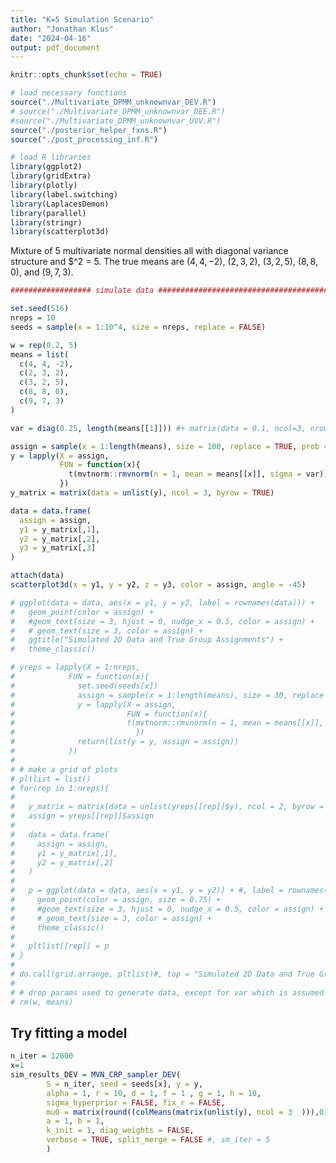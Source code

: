 ```yaml
---
title: "K=5 Simulation Scenario"
author: "Jonathan Klus"
date: "2024-04-16"
output: pdf_document
---
```


```r
knitr::opts_chunk$set(echo = TRUE)

# load necessary functions
source("./Multivariate_DPMM_unknownvar_DEV.R")
# source("./Multivariate_DPMM_unknownvar_DEE.R")
#source("./Multivariate_DPMM_unknownvar_UVV.R")
source("./posterior_helper_fxns.R")
source("./post_processing_inf.R")

# load R libraries
library(ggplot2)
library(gridExtra)
library(plotly)
library(label.switching)
library(LaplacesDemon)
library(parallel)
library(stringr)
library(scatterplot3d)
```

Mixture of 5 multivariate normal densities all with diagonal variance structure
and $\sigma^2 = 5. The true means are $(4, 4, -2)$, $(2, 3, 2)$, $(3, 2, 5)$, $(8, 8, 0)$, and $(9, 7, 3)$.

```r
################## simulate data ##############################################

set.seed(516)
nreps = 10
seeds = sample(x = 1:10^4, size = nreps, replace = FALSE)

w = rep(0.2, 5)
means = list(
  c(4, 4, -2),
  c(2, 3, 2),
  c(3, 2, 5),
  c(8, 8, 0),
  c(9, 7, 3)
)

var = diag(0.25, length(means[[1]])) #+ matrix(data = 0.1, ncol=3, nrow=3) - diag(0.1,3)

assign = sample(x = 1:length(means), size = 100, replace = TRUE, prob = w)
y = lapply(X = assign,
           FUN = function(x){
             t(mvtnorm::rmvnorm(n = 1, mean = means[[x]], sigma = var))
           })
y_matrix = matrix(data = unlist(y), ncol = 3, byrow = TRUE)

data = data.frame(
  assign = assign,
  y1 = y_matrix[,1],
  y2 = y_matrix[,2],
  y3 = y_matrix[,3]
)

attach(data)
scatterplot3d(x = y1, y = y2, z = y3, color = assign, angle = -45)

# ggplot(data = data, aes(x = y1, y = y2, label = rownames(data))) +
#   geom_point(color = assign) +
#   #geom_text(size = 3, hjust = 0, nudge_x = 0.5, color = assign) +
#   # geom_text(size = 3, color = assign) +
#   ggtitle("Simulated 2D Data and True Group Assignments") + 
#   theme_classic()

# yreps = lapply(X = 1:nreps, 
#            FUN = function(x){
#              set.seed(seeds[x])
#              assign = sample(x = 1:length(means), size = 30, replace = TRUE, prob = w)
#              y = lapply(X = assign,
#                         FUN = function(x){
#                         t(mvtnorm::rmvnorm(n = 1, mean = means[[x]], sigma = var))
#                           })
#              return(list(y = y, assign = assign))
#            })
# 
# # make a grid of plots
# pltlist = list()
# for(rep in 1:nreps){
# 
#   y_matrix = matrix(data = unlist(yreps[[rep]]$y), ncol = 2, byrow = TRUE)
#   assign = yreps[[rep]]$assign
# 
#   data = data.frame(
#     assign = assign,
#     y1 = y_matrix[,1],
#     y2 = y_matrix[,2]
#   )
# 
#   p = ggplot(data = data, aes(x = y1, y = y2)) + #, label = rownames(data))) +
#     geom_point(color = assign, size = 0.75) +
#     #geom_text(size = 3, hjust = 0, nudge_x = 0.5, color = assign) +
#     # geom_text(size = 3, color = assign) +
#     theme_classic()
# 
#   pltlist[[rep]] = p
# }
# 
# do.call(grid.arrange, pltlist)#, top = "Simulated 2D Data and True Group Assignments")
# 
# # drop params used to generate data, except for var which is assumed known
# rm(w, means)
```
## Try fitting a model

```r
n_iter = 12000
x=1
sim_results_DEV = MVN_CRP_sampler_DEV(
        S = n_iter, seed = seeds[x], y = y,
        alpha = 1, r = 10, d = 1, f = 1 , g = 1, h = 10,
        sigma_hyperprior = FALSE, fix_r = FALSE,
        mu0 = matrix(round((colMeans(matrix(unlist(y), ncol = 3  ))),0), ncol = 1),
        a = 1, b = 1,
        k_init = 1, diag_weights = FALSE,
        verbose = TRUE, split_merge = FALSE #, sm_iter = 5
        )
```

